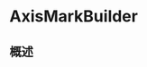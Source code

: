 # AxisMarkBuilder

<ToBePolishedAfterTranslation />

<OriginalSource
  title="AxisMarkBuilder"
  url="https://developer.apple.com/documentation/charts/axismarkbuilder"
  summary="构造轴标记并覆盖默认标记的结果生成器"
/>

## 概述
